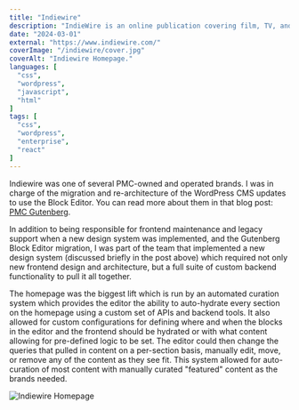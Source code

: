 ```yaml
---
title: "Indiewire"
description: "IndieWire is an online publication covering film, TV, and digital news, reviews, and interviews for passionate fans and industry insiders."
date: "2024-03-01"
external: "https://www.indiewire.com/"
coverImage: "/indiewire/cover.jpg"
coverAlt: "Indiewire Homepage."
languages: [
  "css",
  "wordpress",
  "javascript",
  "html"
]
tags: [
  "css",
  "wordpress",
  "enterprise",
  "react"
]
---
```


Indiewire was one of several PMC-owned and operated brands. I was in charge of the migration and re-architecture of the WordPress CMS updates to use the Block Editor. You can read more about them in that blog post: [PMC Gutenberg](/blog/pmc-gutenberg/).

In addition to being responsible for frontend maintenance and legacy support when a new design system was implemented, and the Gutenberg Block Editor migration, I was part of the team that implemented a new design system (discussed briefly in the post above) which required not only new frontend design and architecture, but a full suite of custom backend functionality to pull it all together.

The homepage was the biggest lift which is run by an automated curation system which provides the editor the ability to auto-hydrate every section on the homepage using a custom set of APIs and backend tools. It also allowed for custom configurations for defining where and when the blocks in the editor and the frontend should be hydrated or with what content allowing for pre-defined logic to be set. The editor could then change the queries that pulled in content on a per-section basis, manually edit, move, or remove any of the content as they see fit. This system allowed for auto-curation of most content with manually curated "featured" content as the brands needed.

![Indiewire Homepage](/indiewire/homepage.jpg)
